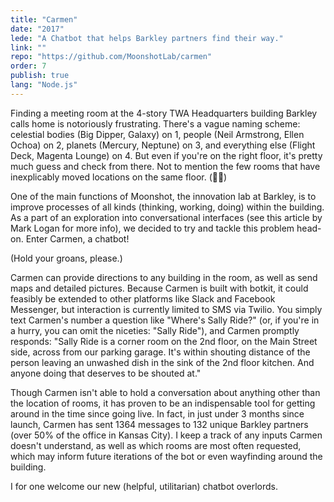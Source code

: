 ```yaml
---
title: "Carmen"
date: "2017"
lede: "A Chatbot that helps Barkley partners find their way."
link: ""
repo: "https://github.com/MoonshotLab/carmen"
order: 7
publish: true
lang: "Node.js"
---
```




Finding a meeting room at the 4-story <XA href="https://en.wikipedia.org/wiki/TWA_Corporate_Headquarters_Building">TWA Headquarters</XA> building <XA href="https://www.barkleyus.com/">Barkley</XA> calls home is notoriously frustrating. There's a vague naming scheme: celestial bodies (Big Dipper, Galaxy) on 1, people (Neil Armstrong, Ellen Ochoa) on 2, planets (Mercury, Neptune) on 3, and everything else (Flight Deck, Magenta Lounge) on 4. But even if you're on the right floor, it's pretty much guess and check from there. Not to mention the few rooms that have inexplicably moved locations on the same floor. (🤷‍♂️)

One of the main functions of <XA href="http://moonshot.barkleyus.com">Moonshot</XA>, the innovation lab at Barkley, is to improve processes of all kinds (thinking, working, doing) within the building. As a part of an exploration into conversational interfaces (see this <XA href="https://medium.com/moonshotlab/revisiting-our-first-technology-ac8a10c63670">article</XA> by <XA href="https://twitter.com/mlogan">Mark Logan</XA> for more info), we decided to try and tackle this problem head-on. Enter Carmen, a chatbot!

(Hold your groans, please.)

<div class="sidebar right">
  <ZoomImage src={animation} alt='Carmen Map' />
</div>

Carmen can provide directions to any building in the room, as well as send maps and detailed pictures. Because Carmen is built with <XA href="https://botkit.ai/">botkit</XA>, it could feasibly be extended to other platforms like Slack and Facebook Messenger, but interaction is currently limited to SMS via <XA href="https://www.twilio.com/">Twilio</XA>. You simply text Carmen's number a question like "Where's Sally Ride?" (or, if you're in a hurry, you can omit the niceties: "Sally Ride"), and Carmen promptly responds: "Sally Ride is a corner room on the 2nd floor, on the Main Street side, across from our parking garage. It's within shouting distance of the person leaving an unwashed dish in the sink of the 2nd floor kitchen. And anyone doing that deserves to be shouted at."

<div class="blog-inset">
  <ZoomImage src={map} zoomSrc={mapZoom} alt='Carmen Map' />
</div>

Though Carmen isn't able to hold a conversation about anything other than the location of rooms, it has proven to be an indispensable tool for getting around in the time since going live. In fact, in just under 3 months since launch, Carmen has sent 1364 messages to 132 unique Barkley partners (over 50% of the office in Kansas City). I keep a track of any inputs Carmen doesn't understand, as well as which rooms are most often requested, which may inform future iterations of the bot or even wayfinding around the building.

I for one welcome our new (helpful, utilitarian) chatbot overlords.
